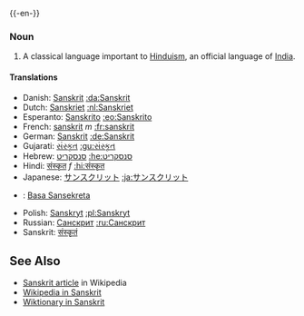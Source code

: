 {{wikipedia}}
{{-en-}}

=== Noun ===

# A classical language important to [[Hinduism]], an official language of [[India]].

==== Translations ====

*Danish: [[Sanskrit]] [[:da:Sanskrit]]
*Dutch: [[Sanskriet]] [[:nl:Sanskriet]]
*Esperanto: [[Sanskrito]] [[:eo:Sanskrito]]
*French: [[sanskrit]] ''m'' [[:fr:sanskrit]]
*German: [[Sanskrit]] [[:de:Sanskrit]]
*Gujarati: [[સંસ્કૃત]] [[:gu:સંસ્કૃત]]
*Hebrew: [[סנסקריט]] [[:he:סנסקריט]]
*Hindi: [[संस्कृत]] ''f'' [[:hi:संस्कृत]]
*Japanese: [[サンスクリット]] [[:ja:サンスクリット]]
*{{jv}}: [[Basa Sansekreta]]
*Polish: [[Sanskryt]] [[:pl:Sanskryt]]
*Russian: [[Санскрит]] [[:ru:Санскрит]]
*Sanskrit: [[संस्कृतं]]

== See Also ==

*[[w:Sanskrit|Sanskrit article]] in Wikipedia
*[http://sa.wikipedia.org Wikipedia in Sanskrit]
*[http://sa.wiktionary.org Wiktionary in Sanskrit]